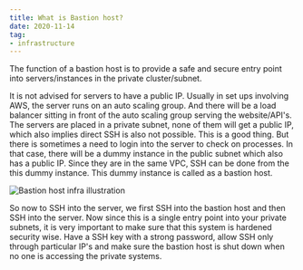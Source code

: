 ```yaml
---
title: What is Bastion host?
date: 2020-11-14
tag:
- infrastructure
---
```


The function of a bastion host is to provide a safe and secure entry point into servers/instances in the private cluster/subnet.

It is not advised for servers to have a public IP. Usually in set ups involving AWS, the server runs on an auto scaling group. And there will
be a load balancer sitting in front of the auto scaling group serving the website/API's. The servers are placed in a private subnet, none of them
will get a public IP, which also implies direct SSH is also not possible. This is a good thing. But there is sometimes a need to login into the server to 
check on processes. In that case, there will be a dummy instance in the public subnet which also has a public IP. Since they are in the same VPC, 
SSH can be done from the this dummy instance. This dummy instance is called as a bastion host.

![Bastion host infra illustration](/uploads/bastion_illustration.png)

So now to SSH into the server, we first SSH into the bastion host and then SSH into the server. Now since this is a single entry point into your private
subnets, it is very important to make sure that this system is hardened security wise. Have a SSH key with a strong password, allow SSH only through particular
IP's and make sure the bastion host is shut down when no one is accessing the private systems.